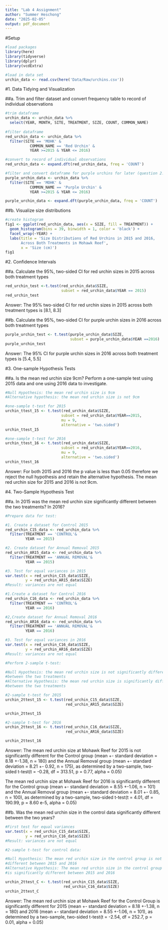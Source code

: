```yaml
---
title: "Lab 4 Assignment"
author: "Summer Heschong"
date: "2025-02-05"
output: pdf_document
---
```

#Setup
```r
#load packages
library(here)
library(tidyverse)
library(dplyr)
library(vcdExtra)

#load in data set
urchin_data <- read.csv(here('Data/Raw/urchins.csv'))
```

#1. Data Tidying and Visualization

##a. Trim and filter dataset and convert frequency table to record of individual observations
```r
#trim dataframe
urchin_data <- urchin_data %>%
  select(YEAR, MONTH, SITE, TREATMENT, SIZE, COUNT, COMMON_NAME)
  
#filter dataframe
red_urchin_data <- urchin_data %>% 
  filter(SITE == 'MOHK' & 
           COMMON_NAME == 'Red Urchin' & 
           YEAR >=2015 & YEAR <= 2016)

#convert to record of individual observations
red_urchin_data <- expand.dft(red_urchin_data, freq = 'COUNT')

#filter and convert dataframe for purple urchins for later (question 2.b.)
purple_urchin_data <- urchin_data %>% 
  filter(SITE == 'MOHK' & 
           COMMON_NAME == 'Purple Urchin' & 
           YEAR >=2015 & YEAR <= 2016)

purple_urchin_data <- expand.dft(purple_urchin_data, freq = 'COUNT')

```
##b. Visualize size distributions
```r
#create histogram
fig1 <- ggplot(red_urchin_data, aes(x = SIZE, fill = TREATMENT)) +
  geom_histogram(bins = 39, binwidth = 1, color = 'black') +
  facet_wrap(~YEAR) +
  labs(title = 'Size Distributions of Red Urchins in 2015 and 2016,
       Across Both Treatments in Mohawk Reef',
       x = 'Size (cm)')
fig1
```
#2. Confidence Intervals

##a. Calculate the 95%, two-sided CI for red urchin sizes in 2015 across both treatment types
```r
red_urchin_test <-t.test(red_urchin_data$SIZE,
                         subset = red_urchin_data$YEAR == 2015)
red_urchin_test
```
Answer: The 95% two-sided CI for red urchin sizes in 2015 across both treatment types is [8.1, 8.3]

##b. Calculate the 95%, two-sided CI for purple urchin sizes in 2016 across both treatment types
```r
purple_urchin_test <- t.test(purple_urchin_data$SIZE,
                             subset = purple_urchin_data$YEAR ==2016)
purple_urchin_test
```
Answer: The 95% CI for purple urchin sizes in 2016 across both treatment types is [5.4, 5.5]

#3. One-sample Hypothesis Tests

##a. Is the mean red urchin size 9cm? Perform a one-sample test using 2015 data and one using 2016 data to investigate.
```r
#Null Hypothesis: the mean red urchin size is 9cm
#Alternative hypothesis: the mean red urchin size is not 9cm

#one-sample t-test for 2015
urchin_ttest_15 <- t.test(red_urchin_data$SIZE,
                         subset = red_urchin_data$YEAR==2015,
                         mu = 9,
                         alternative = 'two.sided')
urchin_ttest_15

#one-sample t-test for 2016
urchin_ttest_16 <- t.test(red_urchin_data$SIZE,
                         subset = red_urchin_data$YEAR==2016,
                         mu = 9,
                         alternative = 'two.sided')
urchin_ttest_16
```
Answer: For both 2015 and 2016 the p value is less than 0.05 therefore we reject the null hypothesis and retain the alternative hypothesis. The mean red urchin size for 2015 and 2016 is not 9cm.

#4. Two-Sample Hypothesis Test

##a. In 2015 was the mean red urchin size significantly different between the two treatments? In 2016?
```r
#Prepare data for test:

#1. Create a dataset for Control 2015
red_urchin_C15_data <- red_urchin_data %>%
  filter(TREATMENT == 'CONTROL'&
         YEAR == 2015)

#2. Create dataset for Annual Removal 2015
red_urchin_AR15_data <- red_urchin_data %>%
  filter(TREATMENT == 'ANNUAL REMOVAL'&
         YEAR == 2015)

#3. Test for equal variances in 2015
var.test(x = red_urchin_C15_data$SIZE,
         y = red_urchin_AR15_data$SIZE)
#Result: variances are not equal

#1.Create a dataset for Control 2016
red_urchin_C16_data <- red_urchin_data %>%
  filter(TREATMENT == 'CONTROL'&
         YEAR == 2016)

#2,Create dataset for Annual Removal 2016
red_urchin_AR16_data <- red_urchin_data %>%
  filter(TREATMENT == 'ANNUAL REMOVAL'&
         YEAR == 2016)

#3. Test for equal variances in 2016
var.test(x = red_urchin_C16_data$SIZE,
         y = red_urchin_AR16_data$SIZE)
#Result: variances are not equal

#Perform 2-sample t-test:

#Null Hypothesis: the mean red urchin size is not significantly different
#between the two treatments
#Alternative Hypothesis: the mean red urchin size is significantly different
#between the two treatments

#2-sample t-test for 2015
urchin_2ttest_15 <- t.test(red_urchin_C15_data$SIZE,
                           red_urchin_AR15_data$SIZE)

urchin_2ttest_15

#2-sample t-test for 2016
urchin_2ttest_16 <- t.test(red_urchin_C16_data$SIZE,
                           red_urchin_AR16_data$SIZE)

urchin_2ttest_16
```
Answer: The mean red urchin size at Mohawk Reef for 2015 is not significantly different for the Control group (mean +- standard deviation = 8.18 +-1.38, n = 180) and the Annual Removal group (mean +- standard deviation = 8.21 +- 0.92, n = 175), as determined by a two-sample, two-sided t-test(t = -0.28, df = 313.51, p = 0.77, alpha = 0.05)

The mean red urchin size at Mohawk Reef for 2016 is significantly different for the Control group (mean +- standard deviation = 8.55 +-1.06, n = 101) and the Annual Removal group (mean +- standard deviation = 8.01 +- 0.85, n = 100), as determined by a two-sample, two-sided t-test(t = 4.01, df = 190.99, p = 8.60 e-5, alpha = 0.05)

##b. Was the mean red urchin size in the control data significantly different between the two years?
```r
#First test for equal variances
var.test(x = red_urchin_C15_data$SIZE,
         y = red_urchin_C16_data$SIZE)
#Result: variances are not equal

#2-sample t-test for control data:

#Null Hypothesis: The mean red urchin size in the control group is not significantly
#different between 2015 and 2016
#Alternative Hypothesis: The mean red urchin size in the control group
#is significantly different between 2015 and 2016

urchin_2ttest_C <- t.test(red_urchin_C15_data$SIZE,
                          red_urchin_C16_data$SIZE)
urchin_2ttest_C
```
Answer: The mean red urchin size at Mohawk Reef for the Control Group is significantly different for 2015 (mean +- standard deviation = 8.18 +-1.38, n = 180) and 2016 (mean +- standard deviation = 8.55 +-1.06, n = 101), as determined by a two-sample, two-sided t-test(t = -2.54, df = 252.7, p = 0.01, alpha = 0.05)